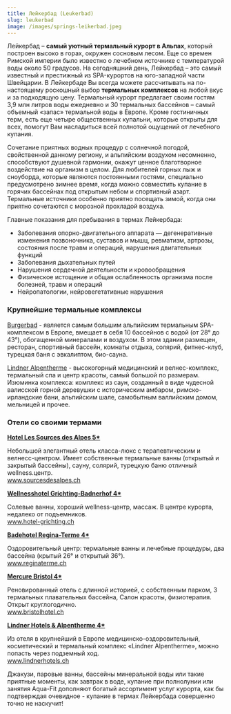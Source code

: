 ```yaml
---
title: Лейкербад (Leukerbad)
slug: leukerbad
image: /images/springs-leikerbad.jpeg
---
```


Лейкербад – **самый уютный термальный курорт в Альпах**, который построен высоко в горах, окружен сосновым лесом. Еще со времен Римской империи было известно о лечебном источнике с температурой воды около 50 градусов. На сегодняшний день, Лейкербад – это самый известный и престижный из SPA-курортов на юго-западной части Швейцарии. В Лейкербаде Вы всегда можете рассчитывать на по-настоящему роскошный выбор **термальных комплексов** на любой вкус и за подходящую цену. Термальный курорт предлагает своим гостям 3,9 млн литров воды ежедневно и 30 термальных бассейнов – самый объемный «запас» термальной воды в Европе. Кроме гостиничных терм, есть еще четыре общественных купальни, которые открыты для всех, помогут Вам насладиться всей полнотой ощущений от лечебного купания.

Сочетание приятных водных процедур с солнечной погодой, свойственной данному региону, и альпийским воздухом несомненно, способствуют душевной гармонии, окажут ценное благотворное воздействие на организм в целом. Для любителей горных лыж и сноуборда, которые являются постоянными гостями, специально предусмотрено зимнее время, когда можно совместить купание в горячих бассейнах под открытым небом и спортивный азарт. Термальные источники особенно приятно посещать зимой, когда они приятно сочетаются с морозной прохладой воздуха.

Главные показания для пребывания в термах Лейкербада:

- Заболевания опорно-двигательного аппарата — дегенеративные изменения позвоночника, суставов и мышц, ревматизм, артрозы, состояния после травм и операций, нарушения двигательных функций
- Заболевания дыхательных путей
- Нарушения сердечной деятельности и кровообращения
- Физическое истощение и общая ослабленность организма после болезней, травм и операций
- Нейропатологии, нейровегетативные нарушения

### Крупнейшие термальные комплексы

<u>Burgerbad</u> - является самым большим альпийским термальным SPA-комплексом в
Европе, вмещает в себя 10 бассейнов с водой (от 28° до 43°), обогащенной минералами
и воздухом. В этом здании размещен, ресторан, спортивный бассейн, комнаты отдыха,
солярий, фитнес-клуб, турецкая баня с эвкалиптом, био-сауна.

<u>Lindner Alpentherme</u> - высокогорный медицинский и велнес-комплекс, термальный
спа и центр красоты, самый большой по размерам. Изюминка комплекса: комплекс из саун,
созданный в виде чудесной валисской горной деревушки с историческим амбаром, римско-ирландские
бани, альпийским шале, самобытным валлийским домом, мельницей и прочее.

### Отели со своими термами

**<u>Hotel Les Sources des Alpes 5\*</u>**

Небольшой элегантный отель класса-люкс с терапевтическим и велнесс-центром. Имеет собственные термальные ванны (открытый и закрытый бассейны), сауну, солярий, турецкую баню отличный wellness.центр.<br /><a href="www.sourcesdesalpes.ch">www.sourcesdesalpes.ch</a>

**<u>Wellnesshotel Grichting-Badnerhof 4\*</u>**

Cолевые ванны, хороший wellness-центр, массаж. В центре курорта, недалеко от подъемников. <br /><a href="www.hotel-grichting.ch">www.hotel-grichting.ch</a>

**<u>Badehotel Regina-Terme 4\*</u>**

Оздоровительный центр: термальные ванны и лечебные процедуры, два бассейна (крытый 26° и открытый 36°). <br /><a href="www.reginaterme.ch">www.reginaterme.ch</a>

**<u>Mercure Bristol 4\*</u>**

Реновированный отель с длинной историей, с собственным парком, 3 термальных плавательных бассейна, Салон красоты, физиотерапия. Открыт круглогодично. <br /><a href="www.bristolhotel.ch">www.bristolhotel.ch</a>

**<u>Lindner Hotels & Alpentherme 4\*</u>**

Из отеля в крупнейший в Европе медицинско-оздоровительный, косметический и термальный комплекс «Lindner Alpentherme», можно попасть через подземный ход.<br /><a href="www.lindnerhotels.ch">www.lindnerhotels.ch</a>

Джакузи, паровые ванны, бассейны минеральной воды или такие приятные моменты, как завтрак в воде, купание при полнолунии или занятия Aqua-Fit дополняют богатый ассортимент услуг курорта, как бы подтверждая очевидное - купание в термах Лейкербада совершенно точно не наскучит!
